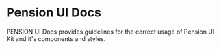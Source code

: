 
<Meta title="Introduction" />

# Pension UI Docs

PENSION UI Docs provides guidelines for the correct usage of Pension UI Kit and it's components and styles.
